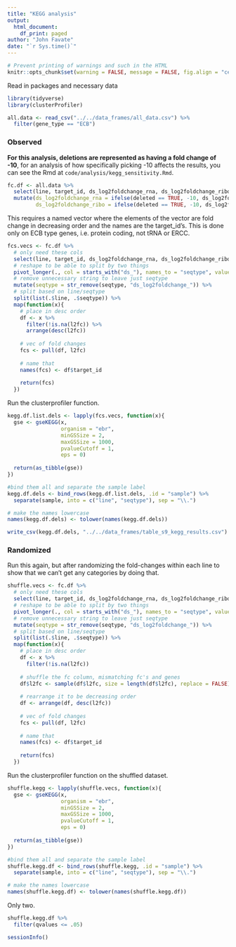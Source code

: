 ```yaml
---
title: "KEGG analysis"
output: 
  html_document:
    df_print: paged
author: "John Favate"
date: "`r Sys.time()`"
---
```


<style type="text/css">
.main-container {
  max-width: 1500px;
  margin-left: auto;
  margin-right: auto;
}
</style>

```r
# Prevent printing of warnings and such in the HTML
knitr::opts_chunk$set(warning = FALSE, message = FALSE, fig.align = "center")
```

Read in packages and necessary data
```r
library(tidyverse)
library(clusterProfiler)

all.data <- read_csv("../../data_frames/all_data.csv") %>% 
  filter(gene_type == "ECB")
```

### Observed

**For this analysis, deletions are represented as having a fold change of -10**, for an analysis of how specifically picking -10 affects the results, you can see the Rmd at `code/analysis/kegg_sensitivity.Rmd`.
```r
fc.df <- all.data %>%
  select(line, target_id, ds_log2foldchange_rna, ds_log2foldchange_ribo, deleted) %>% 
  mutate(ds_log2foldchange_rna = ifelse(deleted == TRUE, -10, ds_log2foldchange_rna),
         ds_log2foldchange_ribo = ifelse(deleted == TRUE, -10, ds_log2foldchange_ribo))
```

This requires a named vector where the elements of the vector are fold change in decreasing order and the names are the target_id's. This is done only on ECB type genes, i.e. protein coding, not tRNA or ERCC.
```r
fcs.vecs <- fc.df %>% 
  # only need these cols
  select(line, target_id, ds_log2foldchange_rna, ds_log2foldchange_ribo) %>%
  # reshape to be able to split by two things
  pivot_longer(., col = starts_with("ds_"), names_to = "seqtype", values_to = "l2fc") %>%
  # remove unnecessary string to leave just seqtype 
  mutate(seqtype = str_remove(seqtype, "ds_log2foldchange_")) %>%
  # split based on line/seqtype
  split(list(.$line, .$seqtype)) %>%
  map(function(x){
    # place in desc order
    df <- x %>%
      filter(!is.na(l2fc)) %>%
      arrange(desc(l2fc))
    
    # vec of fold changes  
    fcs <- pull(df, l2fc)
    
    # name that
    names(fcs) <- df$target_id
    
    return(fcs)
  })
```

Run the clusterprofiler function. 
```r
kegg.df.list.dels <- lapply(fcs.vecs, function(x){
  gse <- gseKEGG(x,
                 organism = "ebr",
                 minGSSize = 2,
                 maxGSSize = 1000,
                 pvalueCutoff = 1,
                 eps = 0)
  
  return(as_tibble(gse))
})

#bind them all and separate the sample label
kegg.df.dels <- bind_rows(kegg.df.list.dels, .id = "sample") %>%
  separate(sample, into = c("line", "seqtype"), sep = "\\.")

# make the names lowercase
names(kegg.df.dels) <- tolower(names(kegg.df.dels))

write_csv(kegg.df.dels, "../../data_frames/table_s9_kegg_results.csv")
```

### Randomized

Run this again, but after randomizing the fold-changes within each line to show that we can't get any categories by doing that. 
```r
shuffle.vecs <- fc.df %>% 
  # only need these cols
  select(line, target_id, ds_log2foldchange_rna, ds_log2foldchange_ribo) %>%
  # reshape to be able to split by two things
  pivot_longer(., col = starts_with("ds_"), names_to = "seqtype", values_to = "l2fc") %>%
  # remove unnecessary string to leave just seqtype 
  mutate(seqtype = str_remove(seqtype, "ds_log2foldchange_")) %>%
  # split based on line/seqtype
  split(list(.$line, .$seqtype)) %>%
  map(function(x){
    # place in desc order
    df <- x %>%
      filter(!is.na(l2fc))
    
    # shuffle the fc column, mismatching fc's and genes
    df$l2fc <- sample(df$l2fc, size = length(df$l2fc), replace = FALSE)
    
    # rearrange it to be decreasing order
    df <- arrange(df, desc(l2fc))
    
    # vec of fold changes
    fcs <- pull(df, l2fc)
    
    # name that
    names(fcs) <- df$target_id
    
    return(fcs)
  })
```

Run the clusterprofiler function on the shuffled dataset. 
```r
shuffle.kegg <- lapply(shuffle.vecs, function(x){
  gse <- gseKEGG(x,
                 organism = "ebr",
                 minGSSize = 2,
                 maxGSSize = 1000,
                 pvalueCutoff = 1,
                 eps = 0)
  
  return(as_tibble(gse))
})

#bind them all and separate the sample label
shuffle.kegg.df <- bind_rows(shuffle.kegg, .id = "sample") %>%
  separate(sample, into = c("line", "seqtype"), sep = "\\.")

# make the names lowercase
names(shuffle.kegg.df) <- tolower(names(shuffle.kegg.df))
```

Only two.
```r
shuffle.kegg.df %>% 
  filter(qvalues <= .05)
```

```r
sessionInfo()
```

